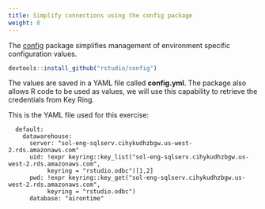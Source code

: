 ```yaml
---
title: Simplify connections using the config package
weight: 8
---
```


The [config](https://github.com/rstudio/config) package simplifies management of environment specific configuration values.  

```r
devtools::install_github("rstudio/config")
```

The values are saved in a YAML file called **config.yml**.  The package also allows R code to be used as values, we will use this capability to retrieve the credentials from Key Ring.  

This is the YAML file used for this exercise:

```
  default:
    datawarehouse: 
      server: "sol-eng-sqlserv.cihykudhzbgw.us-west-2.rds.amazonaws.com"
      uid: !expr keyring::key_list("sol-eng-sqlserv.cihykudhzbgw.us-west-2.rds.amazonaws.com",  
           keyring = "rstudio.odbc")[1,2]
      pwd: !expr keyring::key_get("sol-eng-sqlserv.cihykudhzbgw.us-west-2.rds.amazonaws.com",  
           keyring = "rstudio.odbc")
      database: "airontime"
```
